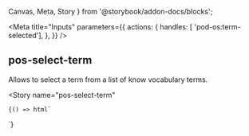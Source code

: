 
  Canvas,
  Meta,
  Story
} from '@storybook/addon-docs/blocks';

<Meta
  title="Inputs"
  parameters={{
    actions: {
      handles: [ 'pod-os:term-selected'],
    },
  }}
/>

## pos-select-term

Allows to select a term from a list of know vocabulary terms.

<Canvas
  withSource="open">
  <Story
    name="pos-select-term"
  >
    {() => html`
<pos-select-term></pos-select-term>
    `}
  </Story>
</Canvas>
